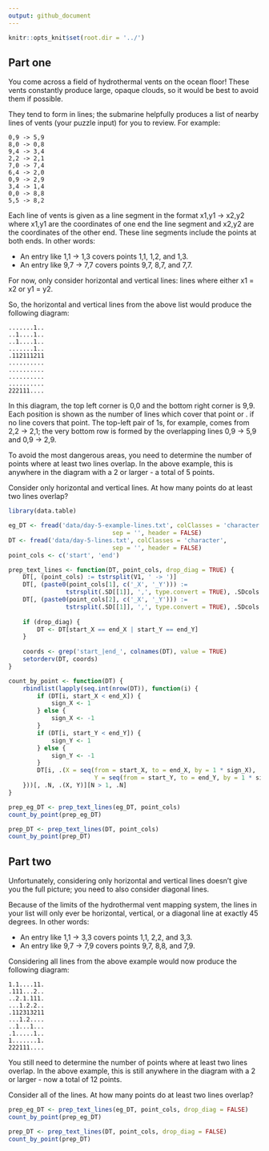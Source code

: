 ```yaml
---
output: github_document
---
```


```r
knitr::opts_knit$set(root.dir = '../')
```

## Part one

You come across a field of hydrothermal vents on the ocean floor! These vents constantly produce large, opaque clouds, so it would be best to avoid them if possible.

They tend to form in lines; the submarine helpfully produces a list of nearby lines of vents (your puzzle input) for you to review. For example:

```
0,9 -> 5,9
8,0 -> 0,8
9,4 -> 3,4
2,2 -> 2,1
7,0 -> 7,4
6,4 -> 2,0
0,9 -> 2,9
3,4 -> 1,4
0,0 -> 8,8
5,5 -> 8,2
```


Each line of vents is given as a line segment in the format x1,y1 -> x2,y2 where x1,y1 are the coordinates of one end the line segment and x2,y2 are the coordinates of the other end. These line segments include the points at both ends. In other words:

* An entry like 1,1 -> 1,3 covers points 1,1, 1,2, and 1,3.
* An entry like 9,7 -> 7,7 covers points 9,7, 8,7, and 7,7.


For now, only consider horizontal and vertical lines: lines where either x1 = x2 or y1 = y2.

So, the horizontal and vertical lines from the above list would produce the following diagram:

```
.......1..
..1....1..
..1....1..
.......1..
.112111211
..........
..........
..........
..........
222111....
```

In this diagram, the top left corner is 0,0 and the bottom right corner is 9,9. Each position is shown as the number of lines which cover that point or . if no line covers that point. The top-left pair of 1s, for example, comes from 2,2 -> 2,1; the very bottom row is formed by the overlapping lines 0,9 -> 5,9 and 0,9 -> 2,9.

To avoid the most dangerous areas, you need to determine the number of points where at least two lines overlap. In the above example, this is anywhere in the diagram with a 2 or larger - a total of 5 points.

Consider only horizontal and vertical lines. At how many points do at least two lines overlap?


```r
library(data.table)

eg_DT <- fread('data/day-5-example-lines.txt', colClasses = 'character', 
							 sep = '', header = FALSE)
DT <- fread('data/day-5-lines.txt', colClasses = 'character', 
							 sep = '', header = FALSE)
point_cols <- c('start', 'end')

prep_text_lines <- function(DT, point_cols, drop_diag = TRUE) {
	DT[, (point_cols) := tstrsplit(V1, ' -> ')]
	DT[, (paste0(point_cols[1], c('_X', '_Y'))) := 
				tstrsplit(.SD[[1]], ',', type.convert = TRUE), .SDcols = point_cols[1]]
	DT[, (paste0(point_cols[2], c('_X', '_Y'))) := 
				tstrsplit(.SD[[1]], ',', type.convert = TRUE), .SDcols = point_cols[2]]
	
	if (drop_diag) {
		DT <- DT[start_X == end_X | start_Y == end_Y]
	}
	
	coords <- grep('start_|end_', colnames(DT), value = TRUE)
	setorderv(DT, coords)
}

count_by_point <- function(DT) {
	rbindlist(lapply(seq.int(nrow(DT)), function(i) {
		if (DT[i, start_X < end_X]) {
			sign_X <- 1
		} else {
			sign_X <- -1
		}
		if (DT[i, start_Y < end_Y]) {
			sign_Y <- 1
		} else {
			sign_Y <- -1
		}
		DT[i, .(X = seq(from = start_X, to = end_X, by = 1 * sign_X),
						Y = seq(from = start_Y, to = end_Y, by = 1 * sign_Y))]
	}))[, .N, .(X, Y)][N > 1, .N]
}

prep_eg_DT <- prep_text_lines(eg_DT, point_cols)
count_by_point(prep_eg_DT)

prep_DT <- prep_text_lines(DT, point_cols)
count_by_point(prep_DT)
```

## Part two
Unfortunately, considering only horizontal and vertical lines doesn't give you the full picture; you need to also consider diagonal lines.

Because of the limits of the hydrothermal vent mapping system, the lines in your list will only ever be horizontal, vertical, or a diagonal line at exactly 45 degrees. In other words:

* An entry like 1,1 -> 3,3 covers points 1,1, 2,2, and 3,3.
* An entry like 9,7 -> 7,9 covers points 9,7, 8,8, and 7,9.

Considering all lines from the above example would now produce the following diagram:

```
1.1....11.
.111...2..
..2.1.111.
...1.2.2..
.112313211
...1.2....
..1...1...
.1.....1..
1.......1.
222111....
```

You still need to determine the number of points where at least two lines overlap. In the above example, this is still anywhere in the diagram with a 2 or larger - now a total of 12 points.

Consider all of the lines. At how many points do at least two lines overlap?

```r
prep_eg_DT <- prep_text_lines(eg_DT, point_cols, drop_diag = FALSE)
count_by_point(prep_eg_DT)

prep_DT <- prep_text_lines(DT, point_cols, drop_diag = FALSE)
count_by_point(prep_DT)
```
